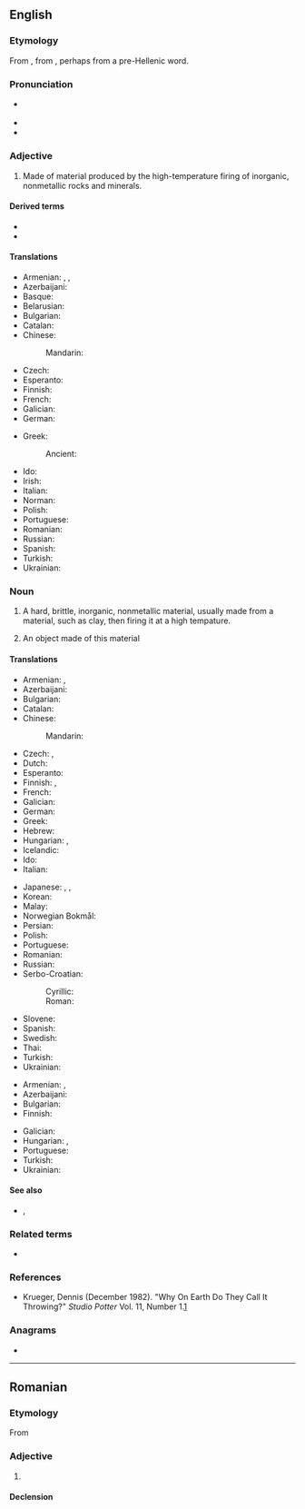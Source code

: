==English==
{{wikipedia}}

===Etymology===
From {{der|en|grc|κεραμικός||potter's}}, from {{m|grc|κέραμος||potter's clay}}, perhaps from a pre-Hellenic word.

===Pronunciation===
* {{a|GenAm|RP}} {{IPA|en|/səˈɹæmɪk/}}
* {{audio|en|LL-Q1860 (eng)-Vealhurl-ceramic.wav|Audio (RP)}}
* {{rhymes|en|æmɪk}}

===Adjective===
{{en-adj|-}}

# Made of material produced by the high-temperature firing of inorganic, nonmetallic rocks and minerals.
#: {{ux|en|A '''ceramic''' vase stood on the table.}}

====Derived terms====
* {{l|en|preceramic}}
* {{l|en|vitroceramic}}

====Translations====
{{trans-top|of or pertaining to ceramic as material}}
* Armenian: {{t+|hy|կերամիկական}}, {{t|hy|կավագործական}}, {{t+|hy|խեցեգործական}}
* Azerbaijani: {{t|az|keramika}}
* Basque: {{t|eu|zeramika}}
* Belarusian: {{t|be|керамічны}}
* Bulgarian: {{t|bg|керамичен}}
* Catalan: {{t+|ca|ceràmic}}
* Chinese:
*: Mandarin: {{t+|cmn|陶器}}
* Czech: {{t+|cs|keramický}}
* Esperanto: {{t|eo|ceramika}}
* Finnish: {{t+|fi|keraaminen}}
* French: {{t+|fr|céramique}}
* Galician: {{t+|gl|cerámico|m}}
* German: {{t+|de|keramisch}}
{{trans-mid}}
* Greek:
*: Ancient: {{t|grc|κεραμικός}}
* Ido: {{t+|io|ceramikala}}
* Irish: {{t|ga|criaga}}
* Italian: {{t+|it|ceramico}}
* Norman: {{t|nrf|céramique}}
* Polish: {{t+|pl|ceramiczny}}
* Portuguese: {{t+|pt|cerâmico}}
* Romanian: {{t+|ro|ceramic}}
* Russian: {{t+|ru|керами́ческий}}
* Spanish: {{t|es|cerámico}}
* Turkish: {{t+|tr|seramik}}
* Ukrainian: {{t|uk|керамі́чний}}
{{trans-bottom}}

===Noun===
{{en-noun|~}}

# {{lb|en|uncountable}} A hard, brittle, inorganic, nonmetallic material, usually made from a material, such as clay, then firing it at a high tempature.
#: {{ux|en|Joan made the dish from '''ceramic'''.}}
# {{lb|en|countable}} An object made of this material
#: {{ux|en|Joe had dozens of '''ceramics''' in his apartment.}}

====Translations====
{{trans-top|material}}
* Armenian: {{t+|hy|խեցեղեն}}, {{t+|hy|կերամիկա}}
* Azerbaijani: {{t|az|keramika}}
* Bulgarian: {{t+|bg|керамика|f}}
* Catalan: {{t+|ca|ceràmica|f}}
* Chinese:
*: Mandarin: {{t+|cmn|陶瓷|tr=táocí|sc=Hani}}
* Czech: {{t+|cs|keramika|f}}, {{t+|cs|hlína|f}}
* Dutch: {{t+|nl|keramiek|f}}
* Esperanto: {{t|eo|ceramiko}}
* Finnish: {{t+|fi|keramiikka}}, {{t+|fi|keraami}}
* French: {{t+|fr|céramique|f}}
* Galician: {{t+|gl|cerámica|f}}
* German: {{t+|de|Keramik|f}}
* Greek: {{t+|el|κεραμική|f}}
* Hebrew: {{t+|he|קרמיקה|f|tr=qeramiqa}}
* Hungarian: {{t+|hu|kerámia}}, {{t+|hu|cserép}}
* Icelandic: {{t|is|keramik|n}}
* Ido: {{t+|io|ceramiko}}
* Italian: {{t+|it|ceramica|f}}
{{trans-mid}}
* Japanese: {{t+|ja|陶器|tr=とうき, tōki}}, {{t|ja|陶芸品|tr=とうげいひん, tōgeihin}}, {{t|ja|セラミックス|tr=seramikkusu}}
* Korean: {{t|ko|세라믹스}}
* Malay: {{t|ms|seramik}}
* Norwegian Bokmål: {{t|nb|keramikk|m}}
* Persian: {{t+|fa|سرامیک|tr=serâmik|sc=fa-Arab}}
* Polish: {{t+|pl|ceramika|f}}
* Portuguese: {{t+|pt|cerâmica|f}}
* Romanian: {{t+|ro|ceramică|f}}
* Russian: {{t+|ru|кера́мика|f}}
* Serbo-Croatian:
*: Cyrillic: {{t|sh|керамика|f|sc=Cyrl}}
*: Roman: {{t+|sh|keramika|f}}
* Slovene: {{t+|sl|kerámika|f}}
* Spanish: {{t+|es|cerámica|f}}
* Swedish: {{t+|sv|keramik}}
* Thai: {{t|th|เซรามิก}}
* Turkish: {{t+|tr|seramik}}
* Ukrainian: {{t+|uk|кера́міка|f}}
{{trans-bottom}}

{{trans-top|object}}
* Armenian: {{t+|hy|խեցեղեն}}, {{t+|hy|կերամիկա}}
* Azerbaijani: {{t|az|keramika}}
* Bulgarian: {{t+|bg|кера́мика|f}}
* Finnish: {{t|fi|keramiikkaesine}}
{{trans-mid}}
* Galician: {{t+|gl|cerámica|f}}
* Hungarian: {{t+|hu|kerámia}}, {{t+check|hu|csempe}}
* Portuguese: {{t+|pt|cerâmica|f}}
* Turkish: {{t+|tr|seramik}}
* Ukrainian: {{t|uk|керамічний виріб|m}}
{{trans-bottom}}

====See also====
* {{l|en|kaolin}}, {{l|en|kaoline}}

===Related terms===
* {{l|en|ceramics}}

===References===
* Krueger, Dennis (December 1982). "Why On Earth Do They Call It Throwing?" ''Studio Potter'' Vol. 11, Number 1.[http://www.studiopotter.org/articles/?art=art0001]

===Anagrams===
* {{anagrams|en|a=acceimr|racemic}}

----

==Romanian==

===Etymology===
From {{bor|ro|fr|céramique}}

===Adjective===
{{ro-adj}}

# {{l|en|ceramic}}

====Declension====
{{ro-decl-adj}}